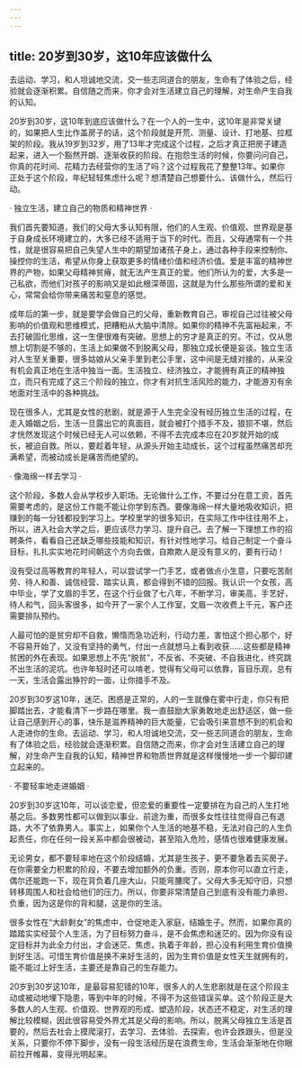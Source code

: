 ```yaml
---
---
---
```

title: 20岁到30岁，这10年应该做什么
---




去运动、学习，和人坦诚地交流，交一些志同道合的朋友，生命有了体验之后，经验就会逐渐积累。自信随之而来，你才会对生活建立自己的理解，对生命产生自我的认知。

20岁到30岁，这10年到底应该做什么？在一个人的一生中，这10年是非常关键的，如果把人生比作盖房子的话，这个阶段就是开荒、测量、设计、打地基、拉框架的阶段。我从19岁到32岁，用了13年才完成这个过程，之后才真正把房子建造起来，进入一个豁然开朗、逐渐收获的阶段。在抱怨生活的时候，你要问问自己，你真的花时间、花精力去经营你的生活了吗？这个过程我花了整整13年。如果你正处于这个阶段，年纪轻轻焦虑什么呢？想清楚自己想要什么、该做什么，然后行动。





· 独立生活，建立自己的物质和精神世界 ·


我们首先要知道，我们的父母大多认知有限，他们的人生观、价值观、世界观是基于自身成长环境建立的，大多已经不适用于当下的时代。而且，父母通常有一个共性，就是很容易把自己失望人生中的期望加诸孩子身上，通过各种手段来控制你、操控你的生活，希望从你身上获取更多的情绪价值和经济价值。爱是丰富的精神世界的产物，如果父母精神贫瘠，就无法产生真正的爱。他们所认为的爱，大多是一己私欲，而他们对孩子的影响又是如此根深蒂固，这就是为什么那些所谓的爱和关心，常常会给你带来痛苦和窒息的感觉。

成年后的第一步，就是要学会做自己的父母，重新教育自己，审视自己过往被父母影响的价值观和思维模式，把糟粕从大脑中清除。如果你的精神不先富裕起来，不去打破固化思维，这一生便很难有突破。思想上的穷才是真正的穷。不过，仅从思想上切割是不够的，生活上如果做不到脱离父母，那独立成长便是妄谈。独立生活对人生至关重要，很多姑娘从父亲手里到老公手里，这中间是无缝对接的，从来没有机会真正地在生活中独当一面。生活独立、经济独立，才能拥有真正的精神独立，而只有完成了这三个阶段的独立，你才有对抗生活风险的能力，才能游刃有余地面对生活中的各种挑战。

现在很多人，尤其是女性的悲剧，就是源于人生完全没有经历独立生活的过程，在走入婚姻之后，生活一旦露出它的真面目，就会被打个措手不及，狼狈不堪，然后才恍然发现这个时候已经无人可以依赖，不得不去完成本应在20岁就开始的成长，被迫自救。所以，要趁着年轻，从源头开始主动成长，这个过程虽然痛苦却充满希望，而被动成长是痛苦而绝望的。





· 像海绵一样去学习 ·


这个阶段，多数人会从学校步入职场。无论做什么工作，不要过分在意工资，首先需要考虑的，是这份工作能不能让你学到东西。要像海绵一样大量地吸收知识，把赚到的每一分钱都投到学习上。学校里学的很多知识，在实际工作中往往用不上，所以，进入社会大学之后，更应该尽力学习、提升自己。去了解一下理想工作的招聘条件，看看自己还缺乏哪些技能和知识，有针对性地学习。给自己制定一个奋斗目标，扎扎实实地花时间朝这个方向去做，自欺欺人是没有意义的，要有行动！

没有受过高等教育的年轻人，可以尝试学一门手艺，或者做点小生意，只要吃苦耐劳、待人和善、诚信经营、踏实认真，都会得到不错的回报。我认识一个女孩，高中毕业，学了文眉的手艺，在这个行业做了七八年，不断学习，审美高，手艺好，待人和气，回头客很多，如今开了一家个人工作室，文眉一次收费上千元，客户还需要排队预约。

人最可怕的是贫穷却不自救，懒惰而急功近利，行动力差，害怕这个担心那个，好不容易开始了，又没有坚持的勇气，付出一点就想马上看到收获……这些都是精神贫困的外在表现。如果思想上不先“脱贫”，不反省、不突破、不自我进化，终究跳不出生活的泥坑。也许年轻时还可以啃老，觉得有父母可以依靠，盲目乐观，总有一天，生活会露出狰狞的一面，让你措手不及。

20岁到30岁这10年，迷茫、困惑是正常的，人的一生就像在雾中行走，你只有把脚踏出去，才能看清下一步路在哪里。我一直鼓励大家勇敢地走出舒适区，做一些让自己感到开心的事，快乐是滋养精神的巨大能量，它会吸引来意想不到的机会和人走进你的生命。去运动、学习，和人坦诚地交流，交一些志同道合的朋友，生命有了体验之后，经验就会逐渐积累。自信随之而来，你才会对生活建立自己的理解，对生命产生自我的认知，精神世界和物质世界就是这样慢慢地一步一个脚印建立起来的。





· 不要轻率地走进婚姻 ·


20岁到30岁这10年，可以谈恋爱，但恋爱的重要性一定要排在为自己的人生打地基之后。多数男性都可以做到以事业、前途为重，而很多女性往往觉得自己有退路，大不了依靠男人。事实上，如果你个人生活的地基不稳，无法对自己的人生负起责任，你在任何一段关系中都会很被动，甚至陷入危险，感情也很难健康发展。

无论男女，都不要轻率地在这个阶段结婚，尤其是生孩子，更不要急着去买房子。在你需要全力积累的阶段，不要去增加额外的负重。否则，原本你可以直立行走，偶尔还能跑一下，现在背负着几座大山，只能弯腰爬了。父母大多无知守旧，只想转移周围人和社会给他们的压力。所以，你要非常清楚自己到底有没有能力承担、负重，因为这是你的背和腿，这是你的生活。

很多女性在“大龄剩女”的焦虑中，仓促地走入家庭，结婚生子。然而，如果你真的踏踏实实经营个人生活，为了目标努力奋斗，是不会焦虑和迷茫的。因为你没有设定目标并为此全力付出，才会迷茫、焦虑，执着于年龄，担心没有利用生育价值换到好生活。可惜生育价值是换不来好生活的，因为生育价值是女性天生就拥有的，能不能过上好生活，主要还是靠自己的生存能力。

20岁到30岁这10年，是最容易犯错的10年，很多人的人生悲剧就是在这个阶段主动或被动地埋下隐患，等到中年的时候，不得不为这些错误买单。这个阶段正是大多数人的人生观、价值观、世界观的形成、塑造阶段，状态还不稳定，对生活的理解比较模糊，因此很容易受外界尤其是父母的影响。所以，脱离父母独立生活是首要的，然后去社会上摸爬滚打，去学习、去体验、去探索，也许会跌跟头，但是没关系，只要你不停下脚步，没有一段生活经历是在浪费生命，生活会渐渐地在你眼前拉开帷幕，变得光明起来。